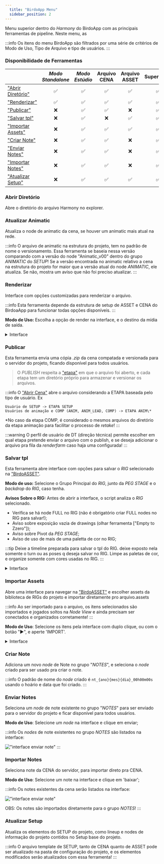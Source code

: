 ```yaml
---
  title: "BirdoApp Menu"
  sidebar_position: 2
---
```


Menu superior dentro do _Harmony_ do BirdoApp com as principais ferramentas de pipeline. Neste menu, as

:::info
   Os itens do menu BirdoApp são filtrados por uma série de critérios de Modo de Uso, Tipo de Arquivo e tipo de usuários.
:::

### Disponibilidade de Ferramentas
| | _Modo Standalone_ | _Modo Estúdio_ | Arquivo CENA | Arquivo ASSET | Supervisão | Usuário Padrão |
|-|:-:|:-:|:-:|:-:|:-:|:-:|
| ["Abrir Diretório"](#abrir-diretório) | :white_check_mark: | :white_check_mark: | :white_check_mark: | :white_check_mark: | :white_check_mark: | :white_check_mark: |
| ["Renderizar"](#renderizar) | :white_check_mark: | :white_check_mark: | :white_check_mark: | :white_check_mark: | :white_check_mark: | :white_check_mark: |
| ["Publicar"](#abrir-diretório) | :x: | :white_check_mark: | :white_check_mark: | :x: | :white_check_mark: | :white_check_mark: |
| ["Salvar tpl"](#salvar-tpl) | :x: | :white_check_mark: | :x: | :white_check_mark: | :white_check_mark: | :white_check_mark: |
| ["Importar Assets"](#importar-assets) | :x: | :white_check_mark: | :white_check_mark: | :white_check_mark: | :white_check_mark: | :white_check_mark: |
| ["Criar Note"](#criar-note) | :x: | :white_check_mark: | :white_check_mark: | :x: | :white_check_mark: | :x: |
| ["Enviar Notes"](#enviar-notes) | :x: | :white_check_mark: | :white_check_mark: | :x: | :white_check_mark: | :x: |
| ["Importar Notes"](#importar-notes) | :x: | :white_check_mark: | :white_check_mark: | :x: | :white_check_mark: | :white_check_mark: |
| ["Atualizar Setup"](#atualizar-setup) | :x: | :white_check_mark: | :white_check_mark: | :white_check_mark: | :white_check_mark: | :white_check_mark: |


### Abrir Diretório
Abre o diretório do arquivo Harmony no explorer.


### Atualizar Animatic
Atualiza o node de animatic da cena, se houver um animatic mais atual na rede.

:::info
   O arquivo de animatic na estrutura do projeto, tem no padrão de nome o versionamento. Essa ferramenta se baseia nessa versão comparando com a versão do node "Animatic_v00" dentro do grupo _ANIMATIC_ do _SETUP_!
   Se a versão encontrada no animatic relativo a cena na estrutura do projeto for maior que a versão atual do node _ANIMATIC_, ele atualiza. Se não, mostra um aviso que não foi preciso atualizar.
:::


### Renderizar
Interface com opções customizadas para renderizar o arquivo.

:::info
   Esta ferramenta depende da estrutura de setup de ASSET e CENA do BirdoaApp para funcionar todas opções disponíveis.
:::

**Modo de Uso:** Escolha a opção de render na interface, e o destino da mídia de saída.

<details>
  <summary>Interface</summary>

  !["save tpl interface"](./renderizar-interface.png)
  - `Opções Extras de Camadas do Setup`: Marque as camadas de SETUP que pretende habilitar ou desabilitar na saída final;
     `LineUp`: Referencia de lineup do SETUP;
     `ColorCard`: Cor de fundo do SETUP;
     `Referências`: Camada com referências do SETUP;
  - `Saída`: Define tipo de saída de mídia:
     `Imagens`: define como sequência de imagens (habilita a opção para escolher formato de imagem);
     `GIF`: define saída como GIF animado. (Habilita opção de frame rate);
     `Vídeo`: define saída como vídeo no formato `.mov`;
  `Start - End`: define intervalo de frames do arquivo para exportar \*
  `Folder`: escolha o destino das mídias;
  `Nome Arquivo`: define nome de saída do arquivo (sem formato)
  `Render Display`: Define o _display_ do arquivo para renderizar;

  \*Para a opção `GIF`, esta opção de intervalo de frames não funciona corretamente nesta versão do BirdoaApp!

  :::tip
    Use a pasta 'frames' no folder do arquivo para organizar suas mídias!
  :::
</details>


### Publicar
Esta ferramenta envia uma cópia _.zip_ da cena compatada e versionada para o servidor do projeto, ficando disponível para todos usuários.

> O _PUBLISH_ respeita a ["etapa"](../../terminologia.md#etapa) em que o arquivo foi aberto, e cada etapa tem um diretório próprio para armazenar e versionar os arquivos.

:::info
   O ["Abrir Cena"](../principais/abrir-cena.md) abre o arquivo considerando a ETAPA baseada pelo tipo de usuário. Ex
   ```
   Usuário de SETUP -> ETAPA SETUP
   Usuários de animação e COMP (ANIM, ANIM_LEAD, COMP) -> ETAPA ANIM\*
   ```
   \*No caso da etapa COMP, é considerado o mesmos arquivos do diretório da etapa animação para facilitar o processo de _retake_!
:::

:::warning
   O perfil de usuário de DT (direção técnica) permite escolher em qual etapa pretende enviar o arquivo com o publish, e se deseja adicionar o arquivo pra fila da _renderfarm_ caso haja uma configurada!
:::

### Salvar tpl
Esta ferramenta abre interface com opções para salvar o _RIG_ selecionado na ["BirdoASSET"](../../bibliotecas/birdo-assets.md).
 
**Modo de uso:** Selecione o Grupo Principal do _RIG_, junto da _PEG_ _STAGE_ e o _backdrop_ do _RIG_, caso tenha.

**Avisos Sobre o RIG:** Antes de abrir a interface, o script analiza o _RIG_ selecionado.
- Verifica se há node FULL no RIG (não é obrigatório criar FULL nodes no RIG para salvar!);
- Aviso sobre exposição vazia de drawings (olhar ferramenta ["Empty to Zzero"]);
- Aviso sobre Pivot da _PEG_ _STAGE_; 
- Aviso de uso de mais de uma paletta de cor no RIG;

:::tip
   Deixe a timeline preparada para salvar o tpl do RIG. deixe exposto nela somente o turn ou as poses q deseja salvar no RIG. Limpe as paletas de cor, e organize somente com cores usadas no RIG.
:::

<details>
  <summary>Interface</summary>

  !["save tpl interface"](./save-tpl.png)
  - `prefixo`: Define o número de prefixo do ASSET*
  - `nome`: Define o nome do ASSET*
  - `ASSET Info`: mostra o nome completo do ASSET e informações avançadas (esta versão do BirdoApp não utuliza
  \*por padrão, o script reconhece o nome de ASSET no nome do arquivo aberto, e já inicia a interface com os valores do nome nestes campos!

  :::tip
    Deixe o mouse parado em cima do item para ver mais informações e um preview da animação caso seja item de banco de animação.
  :::
</details>


### Importar Assets
Abre uma interface para navegar na ["BirdoASSET"](../../bibliotecas/birdo-assets.md) e escolher assets da biblioteca de RIGs do projeto e importar diretamente pro arquivo.assets

:::info
   Ao ser importado para o arquivo, os itens selecionados são importados e jogados soltos na _Node View_ e ainda precisam ser conectados e organizados corretamente!
:::

**Modo de Uso**: Selecione os itens pela interface com duplo clique, ou com o botão "►", e aperte 'IMPORT'.

<details>
  <summary>Interface</summary>

  !["save tpl interface"](./import-asset-interface.png)
  - `Search`: campo de busca de assets por nome;
  - `Tipos de Assets`: Escolha nesta lista o asset filtrado por ["tipo de asset"](../../bibliotecas/birdo-assets.md#tipos-de-assets);
  - `Assets`: Escolha o sub-item do asset escolhido. Há duas formas de selecionar um item aqui:
     * `Duplo Clique`: Clique duas vezes em um item para enviar ele para a lista de selecionados;
     * `Botão "►"`: Selecione um item desta lista e clique no botão "►" para jogar o item para lista de selecionados;
  - `Assets Selecionados`: Aqui, ficam listados os itens selecionados para importar;
  - `Preview`: Mostra um preview do item selecionado;
  - `Clear Cache`: Limpa os arquivos temporários que o script usa para mostrar o preview;

</details>


### Criar Note
Adiciona um novo _node_ de Note no grupo "_NOTES_", e seleciona o _node_ criado para ser usado pra criar o note.

:::info
   O padrão de nome do _node_ criado é `nt_{ano}{mes}{dia}_00h00m00s` usando o hoário e data que foi criado.
:::


### Enviar Notes
Seleciona um _node_ de note existente no grupo "_NOTES_" para ser enviado para o servidor do projeto e ficar disponível para todos usuários.

**Modo de Uso**: Selecione um _node_ na interface e clique em enviar;

:::info
   Os _nodes_ de note existentes no grupo _NOTES_ são listados na interface:

   !["interface enviar note"](./enviar-note.png)
:::


### Importar Notes
Seleciona note da CENA do servidor, para importar direto pra CENA.

**Modo de Uso**: Selecione um note na interface e clique em 'baixar';

:::info
   Os notes existentes da cena serão listados na interface:

   !["interface enviar note"](./importar-note.png)

   OBS: Os notes são importados diretamente para o grupo _NOTES_!
:::


### Atualizar Setup
Atualiza os elementos do SETUP do projeto, como lineup e nodes de informação do projeto contidos no Setup base do projeto.

:::info
   O arquivo template de SETUP, tanto de CENA quanto de ASSET pode ser atualizado na pasta de configuração do projeto, e os elementos modificados serão atualizados com essa ferramenta!
:::